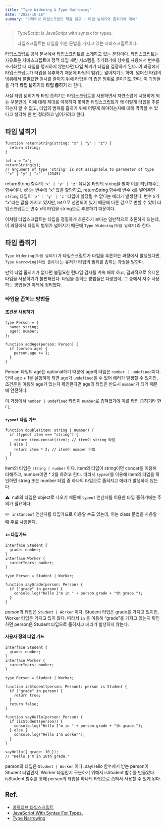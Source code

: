 ```yaml
---
title: "Type Widening & Type Narrowing"
date: "2022-10-16"
summary: "이펙티브 타입스크립트 책을 읽고 - 타입 넓히기와 좁히기에 대해"
---
```


> TypeScript is JavaScript with syntax for types.
>
> 타입스크립트는 타입을 위한 문법을 가지고 있는 자바스크립트이다.

타입스크립트 공식 문서에서 타입스크립트를 소개하고 있는 문장이다. 타입스크립트는 자유로운 자바스크립트에 정적 타입 체킹 시스템을 추가했기에 상수를 사용해서 변수를 초기화할 때 타입을 명시하지 않는다면 타입 체커가 타입을 결정하게 된다. 이 과정에서 타입스크립트가 타입을 유추하기 때문에 타입의 범위는 넓어지기도 하며, 넓어진 타입의 범위에서 불필요한 검사를 줄이기 위해 타입을 더 좁은 범위로 줄이기도 한다. 이 과정들을 각각 **타입 넓히기**와 **타입 좁히기** 라 한다.

사실 타입 넓히기와 타입 좁히기는 타입스크립트를 사용하면서 자연스럽게 사용하게 되는 부분인데, 이에 대해 제대로 이해하지 못하면 타입스크립트가 왜 이렇게 타입을 추론하는지 알 수 없고, 타입의 범위를 좁히기 위해 어떻게 해야하는지에 대해 막막할 수 있다고 생각해 한 번 정리하고 넘어가려고 한다.

## 타입 넓히기

```tsx
function returnString(string: "x" | "y" | "z") {
  return string;
}

let x = "x";
returnString(x);
// Argument of type 'string' is not assignable to parameter of type '"x" | "y" | "z"'. (2345)
```

returnString 함수의 `'x' | 'y' | 'z'` 유니온 타입의 string을 받아 이를 리턴해주는 함수이다. x라는 변수에 “x” 값을 할당하고, returnString 함수에 변수 x를 넣어주면 `string` 타입이 `'x' | 'y' | 'z'` 타입에 할당될 수 없다는 에러가 발생한다. 변수 x가 “x”라는 값을 가지고 있지만, let으로 선언되어 있기 때문에 다른 값으로 변할 수 있어 타입스크립트는 변수 x의 타입을 string으로 추론하기 때문이다.

이처럼 타입스크립트는 타입을 정밀하게 추론하기 보다는 일반적으로 추론하게 되는데, 이 과정에서 타입의 범위가 넓어지기 때문에 `Type Widening(타입 넓히기)`라 한다.

## 타입 좁히기

`Type Widening(타입 넓히기)`가 타입스크립트가 타입을 추론하는 과정에서 발생했다면, `Type Narrowing(타입 좁히기)`는 유저가 타입의 범위를 좁히는 과정을 말한다.

만약 타입 좁히기가 없다면 불필요한 런타임 검사를 계속 해야 하고, 결과적으로 유니온 타입을 사용하기가 불편해진다. 타입을 좁히는 방법들은 다양한데, 그 중에서 자주 사용하는 방법들만 아래에 정리했다.

### 타입을 좁히는 방법들

#### 조건문 사용하기

```tsx
type Person = {
  name: string;
  age?: number;
};

function addAge(person: Person) {
  if (person.age) {
    person.age += 1;
  }
}
```

Person 타입의 age는 optional하기 때문에 age의 타입은 `number | undefined`이다. 만약 age + 1을 실행하게 되면 age가 `undefined`일 수 있어 에러가 발생할 수 있지만, 조건문을 이용해 age가 있는지 확인한다면 age의 타입은 반드시 `number`가 되기 때문에 안전하다.

이 과정에서 `number | undefined` 타입이 `number`로 좁혀졌기에 이를 타입 좁히기라 한다.

#### `typeof` 타입 가드

```tsx
function double(item: string | number) {
  if (typeof item === "string") {
    return item.concat(item); // item이 string 타입
  } else {
    return item * 2; // item이 number 타입
  }
}
```

item의 타입은 `string | number` 이다. item의 타입이 string이면 concat을 이용해 더해주고, number이면 \* 2를 하려고 한다. 따라서 `typeof`를 이용해 item의 타입을 확인하면 string 또는 number 타입 중 하나의 타입으로 좁혀지고 에러가 발생하지 않는다

⚠️  null의 타입은 object로 나오기 때문에 `typeof` 연산자를 이용한 타입 좁히기에는 주의가 필요하다.

✏️  `instanceof` 연산자를 타입가드로 이용할 수도 있는데, 이는 class 문법을 사용할 때 주로 사용한다.

#### `in` 타입가드

```tsx
interface Student {
  grade: number;
}
interface Worker {
  careerYears: number;
}

type Person = Student | Worker;

function sayGrade(person: Person) {
  if ("grade" in person) {
    console.log("Hello I'm in " + person.grade + "th grade.");
  }
}
```

person의 타입은 `Student | Worker` 이다. Student 타입은 grade를 가지고 있지만, Worker 타입은 가지고 있지 않다. 따라서 `in` 을 이용해 “grade”를 가지고 있는지 확인하면 person은 Student 타입으로 좁혀지고 에러가 발생하지 않는다.

#### 사용자 정의 타입 가드

```tsx
interface Student {
  grade: number;
}
interface Worker {
  careerYears: number;
}

type Person = Student | Worker;

function isStudent(person: Person): person is Student {
  if ("grade" in person) {
    return true;
  }
  return false;
}

function sayHello(person: Person) {
  if (isStudent(person)) {
    console.log("Hello I'm in " + person.grade + "th grade.");
  } else {
    console.log("Hello I'm worker");
  }
}

sayHello({ grade: 10 });
// "Hello I'm in 10th grade."
```

person의 타입은 `Student | Worker` 이다. sayHello 함수에서 받는 person이 Student 타입인지, Worker 타입인지 구분하기 위해서 isStudent 함수를 만들었다. isStudent 함수를 통해 person의 타입을 하나의 타입으로 좁혀서 사용할 수 있게 된다.

## Ref.

- [이펙티브 타입스크립트](https://product.kyobobook.co.kr/detail/S000001033114)
- [JavaScript With Syntax For Types.](https://www.typescriptlang.org/)
- [Type Narrowing](https://medium.com/nodejs-server/type-narrowing-ts-f62fc28f413f)
